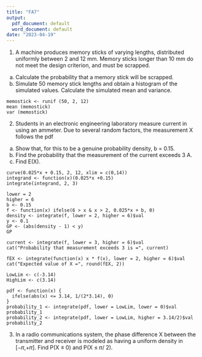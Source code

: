 ---
title: "FA7"
output:
  pdf_document: default
  word_document: default
date: "2023-04-19"
---

1. A machine produces memory sticks of varying lengths, distributed uniformly between 2 and 12 mm. Memory sticks longer than 10 mm do not meet the design criterion, and must be scrapped.

(a) Calculate the probability that a memory stick will be scrapped.
(b) Simulate 50 memory stick lengths and obtain a histogram of the simulated values. Calculate the simulated mean and variance.

```{}
memostick <- runif (50, 2, 12)
mean (memostick)
var (memostick)
```

2. Students in an electronic engineering laboratory measure current in using an ammeter. Due to several random factors, the measurement X follows the pdf

(a) Show that, for this to be a genuine probability density, b = 0.15.
(b) Find the probability that the measurement of the current exceeds 3 A.
(c) Find E(X).

```{}
curve(0.025*x + 0.15, 2, 12, xlim = c(0,14))
integrand <- function(x)(0.025*x +0.15)
integrate(integrand, 2, 3)

lower = 2
higher = 6
b <- 0.15
f <- function(x) ifelse(6 > x & x > 2, 0.025*x + b, 0)
density <- integrate(f, lower = 2, higher = 6)$val
y <- 0.1
GP <- (abs(density - 1) < y) 
GP

current <- integrate(f, lower = 3, higher = 6)$val
cat("Probability that measurement exceeds 3 is =", current)

fEX <- integrate(function(x) x * f(x), lower = 2, higher = 6)$val
cat("Expected value of X =", round(fEX, 2))

LowLim <- c(-3.14)
HighLim <- c(3.14)

pdf <- function(x) {
  ifelse(abs(x) <= 3.14, 1/(2*3.14), 0)
}
probability_1 <- integrate(pdf, lower = LowLim, lower = 0)$val
probability_1
probability_2 <- integrate(pdf, lower = LowLim, higher = 3.14/2)$val
probability_2
```

3. In a radio communications system, the phase difference X between the transmitter and receiver is modeled as having a uniform density in 
 [−𝜋,+𝜋]. Find P(X ≤ 0) and P(X ≤ 𝜋/ 2).

```{}

```